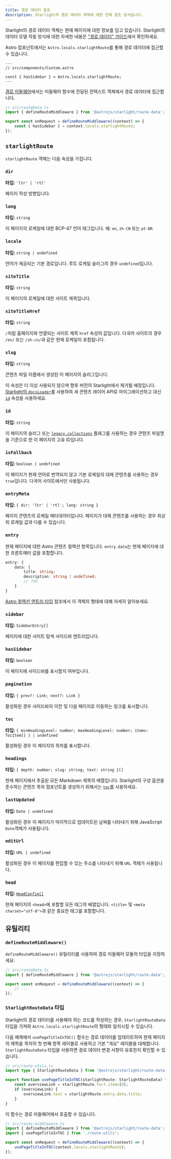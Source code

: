 ```yaml
---
title: 경로 데이터 참조
description: Starlight의 경로 데이터 객체에 대한 전체 참조 문서입니다.
---
```


Starlight의 경로 데이터 객체는 현재 페이지에 대한 정보를 담고 있습니다.
Starlight의 데이터 모델 작동 방식에 대한 자세한 내용은 ["경로 데이터" 가이드](/ko/guides/route-data/)에서 확인하세요.

Astro 컴포넌트에서는 `Astro.locals.starlightRoute`를 통해 경로 데이터에 접근할 수 있습니다.

```astro {4}
---
// src/components/Custom.astro

const { hasSidebar } = Astro.locals.starlightRoute;
---
```

[경로 미들웨어](/ko/guides/route-data/#경로-데이터-사용자-정의)에서는 미들웨어 함수에 전달된 컨텍스트 객체에서 경로 데이터에 접근합니다.

```ts {5}
// src/routeData.ts
import { defineRouteMiddleware } from '@astrojs/starlight/route-data';

export const onRequest = defineRouteMiddleware((context) => {
	const { hasSidebar } = context.locals.starlightRoute;
});
```

## `starlightRoute`

`starlightRoute` 객체는 다음 속성을 가집니다.

### `dir`

**타입:** `'ltr' | 'rtl'`

페이지 작성 방향입니다.

### `lang`

**타입:** `string`

이 페이지의 로케일에 대한 BCP-47 언어 태그입니다. 예: `en`, `zh-CN` 또는 `pt-BR`

### `locale`

**타입:** `string | undefined`

언어가 제공되는 기본 경로입니다. 루트 로케일 슬러그의 경우 `undefined`입니다.

### `siteTitle`

**타입:** `string`

이 페이지의 로케일에 대한 사이트 제목입니다.

### `siteTitleHref`

**타입:** `string`

`/`처럼 홈페이지와 연결되는 사이트 제목 `href` 속성의 값입니다.
다국어 사이트의 경우 `/en/` 또는 `/zh-cn/`과 같은 현재 로케일이 포함됩니다.

### `slug`

**타입:** `string`

콘텐츠 파일 이름에서 생성된 이 페이지의 슬러그입니다.

이 속성은 더 이상 사용되지 않으며 향후 버전의 Starlight에서 제거될 예정입니다.
[Starlight의 `docsLoader`](/ko/manual-setup/#콘텐츠-컬렉션-구성)를 사용하여 새 콘텐츠 레이어 API로 마이그레이션하고 대신 [`id`](#id) 속성을 사용하세요.

### `id`

**타입:** `string`

이 페이지의 슬러그 또는 [`legacy.collections`](https://docs.astro.build/ko/reference/legacy-flags/#collections) 플래그를 사용하는 경우 콘텐츠 파일명을 기준으로 한 이 페이지의 고유 ID입니다.

### `isFallback`

**타입:** `boolean | undefined`

이 페이지가 현재 언어로 번역되지 않고 기본 로케일의 대체 콘텐츠를 사용하는 경우 `true`입니다.
다국어 사이트에서만 사용됩니다.

### `entryMeta`

**타입:** `{ dir: 'ltr' | 'rtl'; lang: string }`

페이지 콘텐츠의 로케일 메타데이터입니다. 페이지가 대체 콘텐츠를 사용하는 경우 최상위 로케일 값과 다를 수 있습니다.

### `entry`

현재 페이지에 대한 Astro 콘텐츠 컬렉션 항목입니다.
`entry.data`는 현재 페이지에 대한 프론트매터 값을 포함합니다.

```ts
entry: {
	data: {
		title: string;
		description: string | undefined;
		// 기타
	}
}
```

[Astro 컬렉션 엔트리 타입](https://docs.astro.build/ko/reference/modules/astro-content/#collectionentry) 참조에서 이 객체의 형태에 대해 자세히 알아보세요.

### `sidebar`

**타입:** `SidebarEntry[]`

페이지에 대한 사이트 탐색 사이드바 엔트리입니다.

### `hasSidebar`

**타입:** `boolean`

이 페이지에 사이드바를 표시할지 여부입니다.

### `pagination`

**타입:** `{ prev?: Link; next?: Link }`

활성화된 경우 사이드바의 이전 및 다음 페이지로 이동하는 링크를 표시합니다.

### `toc`

**타입:** `{ minHeadingLevel: number; maxHeadingLevel: number; items: TocItem[] } | undefined`

활성화된 경우 이 페이지의 목차를 표시합니다.

### `headings`

**타입:** `{ depth: number; slug: string; text: string }[]`

현재 페이지에서 추출된 모든 Markdown 제목의 배열입니다.
Starlight의 구성 옵션을 준수하는 콘텐츠 목차 컴포넌트를 생성하기 위해서는 [`toc`](#toc)를 사용하세요.

### `lastUpdated`

**타입:** `Date | undefined`

활성화된 경우 이 페이지가 마지막으로 업데이트된 날짜를 나타내기 위해 JavaScript `Date`객체가 사용됩니다.

### `editUrl`

**타입:** `URL | undefined`

활성화된 경우 이 페이지를 편집할 수 있는 주소를 나타내기 위해 `URL` 객체가 사용됩니다.

### `head`

**타입:** [`HeadConfig[]`](/ko/reference/configuration/#headconfig)

현재 페이지의 `<head>`에 포함할 모든 태그의 배열입니다.
`<title>` 및 `<meta charset="utf-8">`과 같은 중요한 태그를 포함합니다.

## 유틸리티

### `defineRouteMiddleware()`

`defineRouteMiddleware()` 유틸리티를 사용하여 경로 미들웨어 모듈의 타입을 지정하세요:

```ts "defineRouteMiddleware"
// src/routeData.ts
import { defineRouteMiddleware } from '@astrojs/starlight/route-data';

export const onRequest = defineRouteMiddleware((context) => {
	// ...
});
```

### `StarlightRouteData` 타입

Starlight의 경로 데이터를 사용해야 하는 코드를 작성하는 경우, `StarlightRouteData` 타입을 가져와 `Astro.locals.starlightRoute`의 형태와 일치시킬 수 있습니다.

다음 예제에서 `usePageTitleInTOC()` 함수는 경로 데이터를 업데이트하여 현재 페이지의 제목을 목차의 첫 번째 항목 레이블로 사용하고 기본 "개요" 레이블을 대체합니다. `StarlightRouteData` 타입을 사용하면 경로 데이터 변경 사항이 유효한지 확인할 수 있습니다.

```ts "StarlightRouteData"
// src/route-utils.ts
import type { StarlightRouteData } from '@astrojs/starlight/route-data';

export function usePageTitleInTOC(starlightRoute: StarlightRouteData) {
	const overviewLink = starlightRoute.toc?.items[0];
	if (overviewLink) {
		overviewLink.text = starlightRoute.entry.data.title;
	}
}
```

이 함수는 경로 미들웨어에서 호출할 수 있습니다.

```ts {3,6}
// src/route-middleware.ts
import { defineRouteMiddleware } from '@astrojs/starlight/route-data';
import { usePageTitleInTOC } from './route-utils';

export const onRequest = defineRouteMiddleware((context) => {
	usePageTitleInTOC(context.locals.starlightRoute);
});
```
